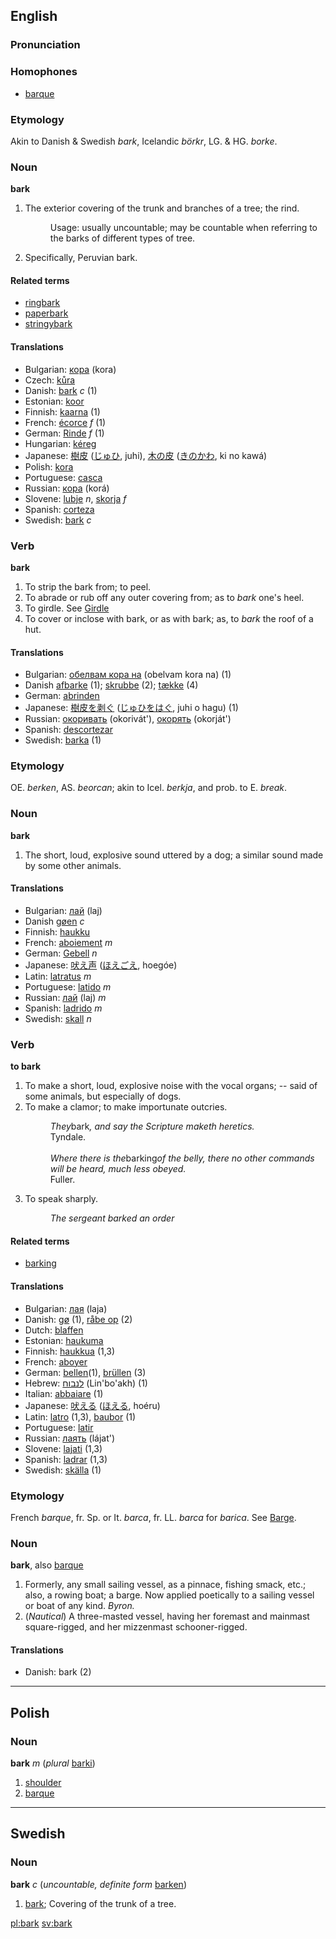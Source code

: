 == English ==
===Pronunciation===

===Homophones===
*[[barque]] <!-- a synonym too -->

===Etymology===
Akin to Danish & Swedish ''bark'', Icelandic ''b&ouml;rkr'', LG. & HG. ''borke''.

=== Noun ===
'''bark'''

#The exterior covering of the trunk and branches of a tree; the rind.
#:Usage: usually uncountable; may be countable when referring to the barks of different types of tree.
#Specifically, Peruvian bark.

==== Related terms ====
* [[ringbark]]
* [[paperbark]]
* [[stringybark]]

====Translations====
*Bulgarian: [[кора]] (kora)
*Czech: [[kůra]]
*Danish: [[bark#Danish|bark]] ''c'' (1)
*Estonian: [[koor]]
*Finnish: [[kaarna]] (1)
*French: [[écorce]] ''f'' (1)
*German: [[Rinde]] ''f'' (1)
*Hungarian: [[kéreg]]
*Japanese: [[樹皮]] ([[じゅひ]], juhi), [[木の皮]] ([[きのかわ]], ki no kawá)
*Polish: [[kora]]
*Portuguese: [[casca]]
*Russian: [[кора]] (korá)
*Slovene: [[lubje]] ''n'', [[skorja]] ''f''
*Spanish: [[corteza]]
*Swedish: [[bark#Swedish|bark]] ''c''

===Verb===
'''bark'''
#To strip the bark from; to peel.
#To abrade or rub off any outer covering from; as to ''bark'' one's heel.
#To girdle. See [[Girdle]]
#To cover or inclose with bark, or as with bark; as, to ''bark'' the roof of a hut.

====Translations====
*Bulgarian: [[обелвам кора на]] (obelvam kora na) (1)
*Danish [[afbarke]] (1); [[skrubbe]] (2); [[tække]] (4)
*German: [[abrinden]]
*Japanese: [[樹皮を剥ぐ]] ([[じゅひをはぐ]], juhi o hagu) (1)
*Russian: [[окоривать]] (okorivát'), [[окорять]] (okorját')
*Spanish: [[descortezar]]
*Swedish: [[barka]] (1)

===Etymology===
OE. ''berken'', AS. ''beorcan''; akin to Icel. ''berkja'', and prob. to E. ''break''.

===Noun===
'''bark'''

#The short, loud, explosive sound uttered by a dog; a similar sound made by some other animals.

====Translations====
*Bulgarian: [[лай]] (laj)
*Danish [[gøen]] ''c''
*Finnish: [[haukku]]
*French: [[aboiement]] ''m''
*German: [[Gebell]] ''n''
*Japanese: [[吠え声]] ([[ほえごえ]], hoegóe)
*Latin: [[latratus]] ''m''
*Portuguese: [[latido]] ''m''
*Russian: [[лай]] (laj) ''m''
*Spanish: [[ladrido]] ''m''
*Swedish: [[skall]] ''n''

=== Verb ===
'''to bark'''
#To make a short, loud, explosive noise with the vocal organs; -- said of some animals, but especially of dogs.
#To make a clamor; to make importunate outcries.
#:''They ''bark'', and say the Scripture maketh heretics.<br>''Tyndale.
#:<br>
#:''Where there is the ''barking'' of the belly, there no other commands will be heard, much less obeyed.<br>''Fuller.
# To speak sharply.
#: ''The sergeant barked an order''

====Related terms====
*[[barking]] <!--noun and adj; "barking mad" would be a related term under "barking"-->

====Translations====
*Bulgarian: [[лая]] (laja)
*Danish: [[gø]] (1), [[råbe op]] (2)
*Dutch: [[blaffen]]
*Estonian: [[haukuma]]
*Finnish: [[haukkua]] (1,3)
*French: [[aboyer]]
*German: [[bellen]](1), [[brüllen]] (3)
*Hebrew: [[לנבוח]] (Lin'bo'akh) (1)
*Italian: [[abbaiare]] (1)
*Japanese: [[吠える]] ([[ほえる]], hoéru)
*Latin: [[latro]] (1,3), [[baubor]] (1)
*Portuguese: [[latir]]
*Russian: [[лаять]] (lájat')
*Slovene: [[lajati]] (1,3)
*Spanish: [[ladrar]] (1,3)
*Swedish: [[skälla]] (1)

===Etymology===
French ''barque'', fr. Sp. or It. ''barca'', fr. LL. ''barca'' for ''barica''. See [[Barge]].

===Noun===
'''bark''', also [[barque]]

#Formerly, any small sailing vessel, as a pinnace, fishing smack, etc.; also, a rowing boat; a barge. Now applied poetically to a sailing vessel or boat of any kind. ''Byron.''
#(''Nautical'') A three-masted vessel, having her foremast and mainmast square-rigged, and her mizzenmast schooner-rigged.

====Translations====
*Danish: bark (2)

----

== Polish ==

===Noun===
'''bark''' ''m'' (''plural'' [[barki]])

# [[shoulder]]
# [[barque]]
-----
==Swedish==
===Noun===
'''bark''' ''c'' (''uncountable, definite form'' [[barken]])

#[[bark#English|bark]]; Covering of the trunk of a tree.

[[pl:bark]] [[sv:bark]]